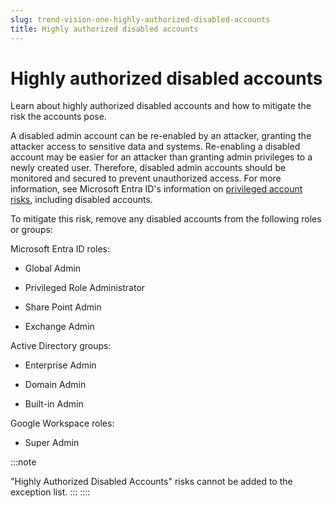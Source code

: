 ```yaml
---
slug: trend-vision-one-highly-authorized-disabled-accounts
title: Highly authorized disabled accounts
---
```

# Highly authorized disabled accounts

Learn about highly authorized disabled accounts and how to mitigate the risk the accounts pose.

A disabled admin account can be re-enabled by an attacker, granting the attacker access to sensitive data and systems. Re-enabling a disabled account may be easier for an attacker than granting admin privileges to a newly created user. Therefore, disabled admin accounts should be monitored and secured to prevent unauthorized access. For more information, see Microsoft Entra ID's information on [privileged account risks](https://learn.microsoft.com/en-us/entra/architecture/security-operations-privileged-accounts), including disabled accounts.

To mitigate this risk, remove any disabled accounts from the following roles or groups:

Microsoft Entra ID roles:

- Global Admin

- Privileged Role Administrator

- Share Point Admin

- Exchange Admin

Active Directory groups:

- Enterprise Admin

- Domain Admin

- Built-in Admin

Google Workspace roles:

- Super Admin

:::note

"Highly Authorized Disabled Accounts" risks cannot be added to the exception list.
:::
::::
